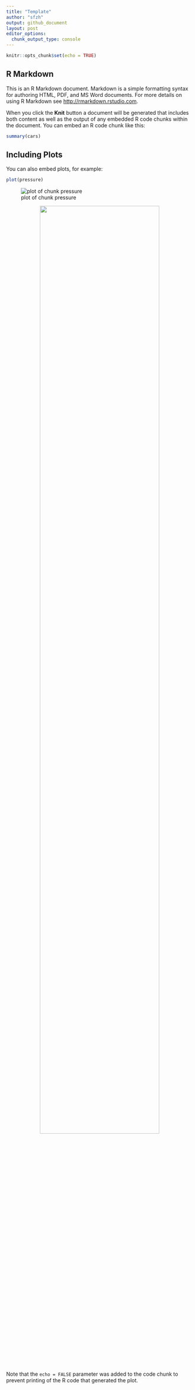 ```yaml
---
title: "Template"
author: "sfzh"
output: github_document
layout: post
editor_options: 
  chunk_output_type: console
---
```


```r
knitr::opts_chunk$set(echo = TRUE)
```

## R Markdown

This is an R Markdown document. Markdown is a simple formatting syntax for authoring HTML, PDF, and MS Word documents. For more details on using R Markdown see <http://rmarkdown.rstudio.com>.

When you click the **Knit** button a document will be generated that includes both content as well as the output of any embedded R code chunks within the document. You can embed an R code chunk like this:

```r
summary(cars)
```

## Including Plots

You can also embed plots, for example:

```r
plot(pressure)
```

![plot of chunk pressure]({{site.baseurl}}/images/markdown-test/pressure-1.png)

<center>
<img src="{{site.baseurl}}/images/2020-1-1-template/pressure-1.png" width="80%">  
</center>  

Note that the `echo = FALSE` parameter was added to the code chunk to prevent printing of the R code that generated the plot.
